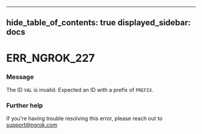 

---
hide_table_of_contents: true
displayed_sidebar: docs
---


# ERR_NGROK_227

### Message
The ID `VAL` is invalid. Expected an ID with a prefix of `PREFIX`.

<ErrorDetails />



### Further help
If you're having trouble resolving this error, please reach out to [support@ngrok.com](mailto:support@ngrok.com?subject=Help%20with%20ERR_NGROK_227)

